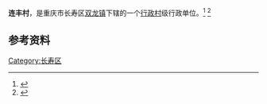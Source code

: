 {{expand|time=2015-03-21T13:29:23+00:00}}
{{中国乡级行政区|50/01/15/127/000}}
{{Infobox China County|
 county  = 连丰村|
 state = 重庆市长寿区双龙镇 |
 seal =  |
 map =  |
 map size = 150 |
 Pinyin   = feishicun|
 Belong = {{PRC}} [[长寿区双龙镇|长寿区双龙镇]] |
 Types= [[行政村|行政村]]|
 founded =  |
 seat =  |  mapofstate=China Chongqing.svg|
 area = 6.55 [[km²|km²]]|
 area land =  |
 area water =  |
 area percentage = |
 census yr = 2011|
 pop = 2441 |
 density =  |
 web =  |
post code = 401241 |
phone code = 023 |}}
'''连丰村'''，是重庆市长寿区[[双龙镇_(重庆市)|双龙镇]]下辖的一个[[行政村|行政村]]级行政单位。<ref>{{cite web| url= http://cq.12371.gov.cn/Web13/Index.aspx?OrgId=33900| title= 双龙镇连丰村党支部| access-date= 2015-03-21| archive-url= https://web.archive.org/web/20150402230750/http://cq.12371.gov.cn/Web13/Index.aspx?OrgId=33900| archive-date= 2015-04-02| dead-url= yes}}</ref>  <ref>{{PRC admin/ref sgc|50/01/15/127/000}}</ref>

== 参考资料 ==
{{reflist}}
{{行政区划小作品}}
[[Category:长寿区|Category:长寿区]]